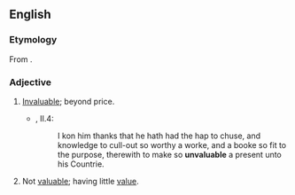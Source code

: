 ==English==
===Etymology===
From {{prefix|un|valuable|lang=en}}.

===Adjective===
{{en-adj}}

#{{context|obsolete|lang=en}} [[invaluable|Invaluable]]; beyond price. {{defdate|16th-18th c.}}
#*{{RQ:Flr Mntgn Essays}}, II.4:
#*:I kon him thanks that he hath had the hap to chuse, and knowledge to cull-out so worthy a worke, and a booke so fit to the purpose, therewith to make so '''unvaluable''' a present unto his Countrie.
# {{context|rare|lang=en}} Not [[valuable]]; having little [[value]]. {{defdate|from 17th c.}}